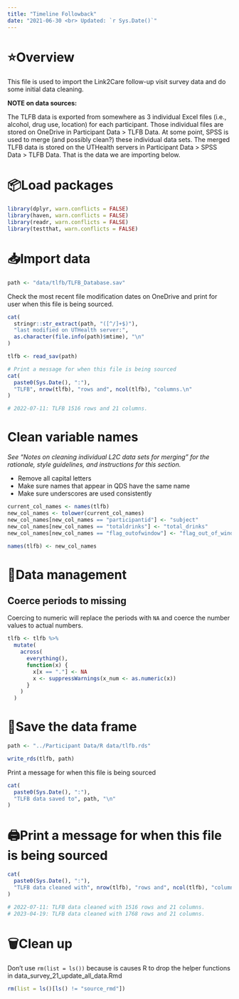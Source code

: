 ```yaml
---
title: "Timeline Followback"
date: "2021-06-30 <br> Updated: `r Sys.Date()`"
---
```


# ⭐️Overview

This file is used to import the Link2Care follow-up visit survey data and do some initial data cleaning. 

**NOTE on data sources:**

The TLFB data is exported from somewhere as 3 individual Excel files (i.e., alcohol, drug use, location) for each participant. Those individual files are stored on OneDrive in Participant Data > TLFB Data. At some point, SPSS is used to merge (and possibly clean?) these individual data sets. The merged TLFB data is stored on the UTHealth servers in Participant Data > SPSS Data > TLFB Data. That is the data we are importing below.


# 📦Load packages

```r
library(dplyr, warn.conflicts = FALSE)
library(haven, warn.conflicts = FALSE)
library(readr, warn.conflicts = FALSE)
library(testthat, warn.conflicts = FALSE)
```

# 📥Import data 

```r
path <- "data/tlfb/TLFB_Database.sav"
```

Check the most recent file modification dates on OneDrive and print for user when this file is being sourced.

```r
cat(
  stringr::str_extract(path, "([^/]+$)"),
  "last modified on UTHealth server:",
  as.character(file.info(path)$mtime), "\n"
)
```

```r
tlfb <- read_sav(path)

# Print a message for when this file is being sourced
cat(
  paste0(Sys.Date(), ":"),
  "TLFB", nrow(tlfb), "rows and", ncol(tlfb), "columns.\n"
)

# 2022-07-11: TLFB 1516 rows and 21 columns.
```


# Clean variable names

_See "Notes on cleaning individual L2C data sets for merging" for the rationale, style guidelines, and instructions for this section._

* Remove all capital letters   
* Make sure names that appear in QDS have the same name   
* Make sure underscores are used consistently   


```r
current_col_names <- names(tlfb)
new_col_names <- tolower(current_col_names)
new_col_names[new_col_names == "participantid"] <- "subject"
new_col_names[new_col_names == "totaldrinks"] <- "total_drinks"
new_col_names[new_col_names == "flag_outofwindow"] <- "flag_out_of_window"
```

```r
names(tlfb) <- new_col_names
```


# 🚧Data management

## Coerce periods to missing 

Coercing to numeric will replace the periods with `NA` and coerce the number values to actual numbers.

```r
tlfb <- tlfb %>%
  mutate(
    across(
      everything(),
      function(x) {
        x[x == "."] <- NA
        x <- suppressWarnings(x_num <- as.numeric(x))
      }
    )
  )
```


# 💾Save the data frame

```r
path <- "../Participant Data/R data/tlfb.rds"
```

```r
write_rds(tlfb, path)
```

Print a message for when this file is being sourced

```r
cat(
  paste0(Sys.Date(), ":"),
  "TLFB data saved to", path, "\n"
)
```


# 🖨Print a message for when this file is being sourced

```r
cat(
  paste0(Sys.Date(), ":"),
  "TLFB data cleaned with", nrow(tlfb), "rows and", ncol(tlfb), "columns.\n"
)

# 2022-07-11: TLFB data cleaned with 1516 rows and 21 columns.
# 2023-04-19: TLFB data cleaned with 1768 rows and 21 columns.
```


# 🗑Clean up

Don't use `rm(list = ls())` because is causes R to drop the helper functions in data_survey_21_update_all_data.Rmd

```r
rm(list = ls()[ls() != "source_rmd"])
```
